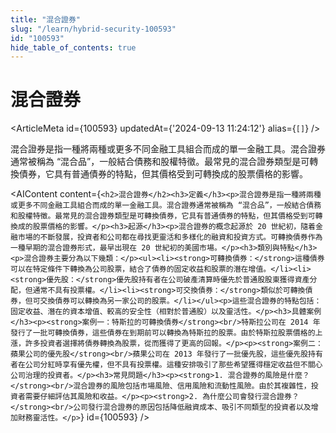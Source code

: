 ```yaml
---
title: "混合證券"
slug: "/learn/hybrid-security-100593"
id: "100593"
hide_table_of_contents: true
---
```



# 混合證券

<ArticleMeta id={100593} updatedAt={'2024-09-13 11:24:12'} alias={`[]`} />
<div className='border-solid border-b border-t-0 my-4 border-[var(--ifm-color-gray-300)]' />

混合證券是指一種將兩種或更多不同金融工具組合而成的單一金融工具。混合證券通常被稱為 “混合品”，一般結合債務和股權特徵。最常見的混合證券類型是可轉換債券，它具有普通債券的特點，但其價格受到可轉換成的股票價格的影響。

<AIContent content={`<h2>混合證券</h2><h3>定義</h3><p>混合證券是指一種將兩種或更多不同金融工具組合而成的單一金融工具。混合證券通常被稱為 “混合品”，一般結合債務和股權特徵。最常見的混合證券類型是可轉換債券，它具有普通債券的特點，但其價格受到可轉換成的股票價格的影響。</p><h3>起源</h3><p>混合證券的概念起源於 20 世紀初，隨着金融市場的不斷發展，投資者和公司都在尋找更靈活和多樣化的融資和投資方式。可轉換債券作為一種早期的混合證券形式，最早出現在 20 世紀初的美國市場。</p><h3>類別與特點</h3><p>混合證券主要分為以下幾類：</p><ul><li><strong>可轉換債券：</strong>這種債券可以在特定條件下轉換為公司股票，結合了債券的固定收益和股票的潛在增值。</li><li><strong>優先股：</strong>優先股持有者在公司破產清算時優先於普通股股東獲得資產分配，但通常不具有投票權。</li><li><strong>可交換債券：</strong>類似於可轉換債券，但可交換債券可以轉換為另一家公司的股票。</li></ul><p>這些混合證券的特點包括：固定收益、潛在的資本增值、較高的安全性（相對於普通股）以及靈活性。</p><h3>具體案例</h3><p><strong>案例一：特斯拉的可轉換債券</strong><br/>特斯拉公司在 2014 年發行了一批可轉換債券，這些債券在到期前可以轉換為特斯拉的股票。由於特斯拉股票價格的上漲，許多投資者選擇將債券轉換為股票，從而獲得了更高的回報。</p><p><strong>案例二：蘋果公司的優先股</strong><br/>蘋果公司在 2013 年發行了一批優先股，這些優先股持有者在公司分紅時享有優先權，但不具有投票權。這種安排吸引了那些希望獲得穩定收益但不關心公司治理的投資者。</p><h3>常見問題</h3><p><strong>1. 混合證券的風險是什麼？</strong><br/>混合證券的風險包括市場風險、信用風險和流動性風險。由於其複雜性，投資者需要仔細評估其風險和收益。</p><p><strong>2. 為什麼公司會發行混合證券？</strong><br/>公司發行混合證券的原因包括降低融資成本、吸引不同類型的投資者以及增加財務靈活性。</p>`} id={100593} />
